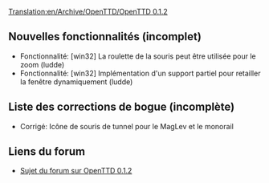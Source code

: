 [[Translation:en/Archive/OpenTTD/OpenTTD 0.1.2]]


{{fr/Archive/OpenTTD/Livraison|prec=fr/Archive/OpenTTD/OpenTTD 0.1.1|suiv=fr/Archive/OpenTTD/OpenTTD 0.1.3|date=15/03/2004}}

==Nouvelles fonctionnalités (incomplet)==
*Fonctionnalité: [win32] La roulette de la souris peut être utilisée pour le zoom (ludde)
*Fonctionnalité: [win32] Implémentation d'un support partiel pour retailler la fenêtre dynamiquement (ludde)

==Liste des corrections de bogue (incomplète)==
*Corrigé: Icône de souris de tunnel pour le MagLev et le monorail

==Liens du forum==
*[http://www.tt-forums.net/viewtopic.php?f=29&t=6720 Sujet du forum sur OpenTTD 0.1.2]